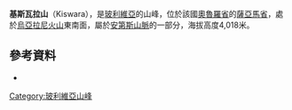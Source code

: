 {{Coord|18|31|57|S|68|33|52|W|display=title}}

'''基斯瓦拉山'''（Kiswara），是[[玻利維亞|玻利維亞]]的山峰，位於該國[[奧魯羅省|奧魯羅省]]的[[薩亞馬省|薩亞馬省]]，處於[[烏亞拉尼火山|烏亞拉尼火山]]東南面，屬於[[安第斯山脈|安第斯山脈]]的一部分，海拔高度4,018米。

==參考資料==
*{{cite web|url=http://www.ine.gob.bo/publicaciones/visorPdf.aspx?Codigo=040402&tipo=1|title=Turco|author=<!--Staff writer(s); no by-line.-->|date=|website=|publisher=|accessdate=September 21, 2014|deadurl=yes|archiveurl=https://web.archive.org/web/20160303231150/http://www.ine.gob.bo/publicaciones/visorPdf.aspx?Codigo=040402&tipo=1|archivedate=2016年3月3日}} 

{{Bolivia-geo-stub}}
[[Category:玻利維亞山峰|Category:玻利維亞山峰]]